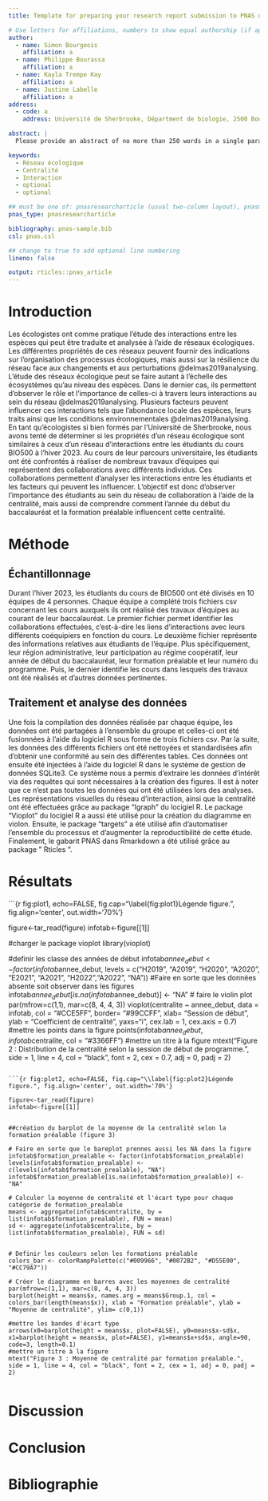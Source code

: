 ```yaml
---
title: Template for preparing your research report submission to PNAS using RMarkdown

# Use letters for affiliations, numbers to show equal authorship (if applicable) and to indicate the corresponding author
author:
  - name: Simon Bourgeois
    affiliation: a
  - name: Philippe Bourassa 
    affiliation: a
  - name: Kayla Trempe Kay
    affiliation: a
  - name: Justine Labelle
    affiliation: a
address:
  - code: a
    address: Université de Sherbrooke, Départment de biologie, 2500 Boulevard de l'Université, Sherbrooke, Québec, J1K 2R1

abstract: |
  Please provide an abstract of no more than 250 words in a single paragraph. Abstracts should explain to the general reader the major contributions of the article. References in the abstract must be cited in full within the abstract itself and cited in the text.

keywords:
  - Réseau écologique
  - Centralité
  - Interaction
  - optional
  - optional

## must be one of: pnasresearcharticle (usual two-column layout), pnasmathematics (one column layout), or pnasinvited (invited submissions only)
pnas_type: pnasresearcharticle

bibliography: pnas-sample.bib
csl: pnas.csl

## change to true to add optional line numbering
lineno: false

output: rticles::pnas_article
---
```


# Introduction

Les écologistes ont comme pratique l'étude des interactions entre les espèces qui peut être traduite et analysée à l'aide de réseaux écologiques. Les différentes propriétés de ces réseaux peuvent fournir des indications sur l'organisation des processus écologiques, mais aussi sur la résilience du réseau face aux changements et aux perturbations @delmas2019analysing. L'étude des réseaux écologique peut se faire autant à l'échelle des écosystèmes qu'au niveau des espèces. Dans le dernier cas, ils permettent d'observer le rôle et l'importance de celles-ci à travers leurs interactions au sein du réseau @delmas2019analysing. Plusieurs facteurs peuvent influencer ces interactions tels que l'abondance locale des espèces, leurs traits ainsi que les conditions environnementales @delmas2019analysing. En tant qu'écologistes si bien formés par l'Université de Sherbrooke, nous avons tenté de déterminer si les propriétés d'un réseau écologique sont similaires à ceux d'un réseau d'interactions entre les étudiants du cours BIO500 à l'hiver 2023. Au cours de leur parcours universitaire, les étudiants ont été confrontés à réaliser de nombreux travaux d'équipes qui représentent des collaborations avec différents individus. Ces collaborations permettent d'analyser les interactions entre les étudiants et les facteurs qui peuvent les influencer. L'objectif est donc d'observer l'importance des étudiants au sein du réseau de collaboration à l'aide de la centralité, mais aussi de comprendre comment l'année du début du baccalauréat et la formation préalable influencent cette centralité.

# Méthode

## Échantillonnage

Durant l'hiver 2023, les étudiants du cours de BIO500 ont été divisés en 10 équipes de 4 personnes. Chaque équipe a complété trois fichiers csv concernant les cours auxquels ils ont réalisé des travaux d'équipes au courant de leur baccalauréat. Le premier fichier permet identifier les collaborations effectuées, c'est-à-dire les liens d'interactions avec leurs différents coéquipiers en fonction du cours. Le deuxième fichier représente des informations relatives aux étudiants de l'équipe. Plus spécifiquement, leur région administrative, leur participation au régime coopératif, leur année de début du baccalauréat, leur formation préalable et leur numéro du programme. Puis, le dernier identifie les cours dans lesquels des travaux ont été réalisés et d'autres données pertinentes.

## Traitement et analyse des données

Une fois la compilation des données réalisée par chaque équipe, les données ont été partagées à l'ensemble du groupe et celles-ci ont été fusionnées à l'aide du logiciel R sous forme de trois fichiers csv. Par la suite, les données des différents fichiers ont été nettoyées et standardisées afin d'obtenir une conformité au sein des différentes tables. Ces données ont ensuite été injectées à l'aide du logiciel R dans le système de gestion de données SQLite3. Ce système nous a permis d'extraire les données d'intérêt via des requêtes qui sont nécessaires à la création des figures. Il est à noter que ce n'est pas toutes les données qui ont été utilisées lors des analyses. Les représentations visuelles du réseau d'interaction, ainsi que la centralité ont été effectuées grâce au package "Igraph" du locigiel R. Le package "Vioplot" du locigiel R a aussi été utilisé pour la création du diagramme en violon. Ensuite, le package "targets" a été utilisé afin d'automatiser l'ensemble du processus et d'augmenter la reproductibilité de cette étude. Finalement, le gabarit PNAS dans Rmarkdown a été utilisé grâce au package " Rticles ".

# Résultats

```{r fig:plot1, echo=FALSE, fig.cap="\\label{fig:plot1}Légende figure.", fig.align='center', out.width='70%'}

figure<-tar_read(figure)
infotab<-figure[[1]]



#charger le package vioplot
library(vioplot)

#definir les classe des années de début 
infotab$annee_debut <- factor(infotab$annee_debut, levels = c("H2019", "A2019", "H2020", "A2020", "E2021", "A2021", "H2022","A2022", "NA"))
#Faire en sorte que les données absente soit observer dans les figures
infotab$annee_debut[is.na(infotab$annee_debut)] <- "NA"
# faire le violin plot
par(mfrow=c(1,1), mar=c(8, 4, 4, 3))
vioplot(centralite ~ annee_debut, data = infotab, col = "#CCE5FF", border= "#99CCFF", xlab= "Session de début", ylab = "Coefficient de centralité", yaxs="i", cex.lab = 1, cex.axis = 0.7)
#mettre les points dans la figure
points(infotab$annee_debut, infotab$centralite, col = "#3366FF")
#mettre un titre à la figure
mtext("Figure 2 : Distribution de la centralité selon la session de début de programme.", side = 1, line = 4, col = "black", font = 2, cex = 0.7, adj = 0, padj = 2)




```

```{r fig:plot2, echo=FALSE, fig.cap="\\label{fig:plot2}Légende figure.", fig.align='center', out.width='70%'}

figure<-tar_read(figure)
infotab<-figure[[1]]


##création du barplot de la moyenne de la centralité selon la formation préalable (figure 3)

# Faire en sorte que le bareplot prennes aussi les NA dans la figure
infotab$formation_prealable <- factor(infotab$formation_prealable)
levels(infotab$formation_prealable) <- c(levels(infotab$formation_prealable), "NA")
infotab$formation_prealable[is.na(infotab$formation_prealable)] <- "NA"

# Calculer la moyenne de centralité et l'écart type pour chaque catégorie de formation_prealable
means <- aggregate(infotab$centralite, by = list(infotab$formation_prealable), FUN = mean)
sd <- aggregate(infotab$centralite, by = list(infotab$formation_prealable), FUN = sd)


# Definir les couleurs selon les formations préalable
colors_bar <- colorRampPalette(c("#009966", "#0072B2", "#D55E00", "#CC79A7"))

# Créer le diagramme en barres avec les moyennes de centralité
par(mfrow=c(1,1), mar=c(8, 4, 4, 3))
barplot(height = means$x, names.arg = means$Group.1, col = colors_bar(length(means$x)), xlab = "Formation préalable", ylab = "Moyenne de centralité", ylim= c(0,1))

#mettre les bandes d'écart type
arrows(x0=barplot(height = means$x, plot=FALSE), y0=means$x-sd$x, x1=barplot(height = means$x, plot=FALSE), y1=means$x+sd$x, angle=90, code=3, length=0.1)
#mettre un titre à la figure
mtext("Figure 3 : Moyenne de centralité par formation préalable.", side = 1, line = 4, col = "black", font = 2, cex = 1, adj = 0, padj = 2)


```

# Discussion

# Conclusion

# Bibliographie {.unnumbered}

<!-- Leave these lines as they are at the end of your .Rmd file to ensure placement of methods & acknowledgements sections before the references-->

```{=tex}
\showmatmethods
\showacknow
\pnasbreak
```